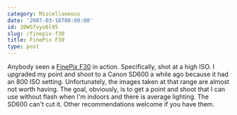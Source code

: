 ```yaml
---
category: Miscellaneous
date: '2007-03-16T00:00:00'
id: 20WSfvyo6l95
slug: /finepix-f30
title: FinePix F30
type: post
---
```


Anybody seen a
[FinePix F30](http://www.dpreview.com/news/0602/06021403fujif30.asp)
in action. Specifically, shot at a high ISO. I upgraded my point
and shoot to a Canon SD600 a while ago because it had an 800 ISO
setting. Unfortunately, the images taken at that range are almost
not worth having. The goal, obviously, is to get a point and shoot
that I can use without flash when I'm indoors and there is average
lighting. The SD600 can't cut it. Other recommendations welcome if
you have them.